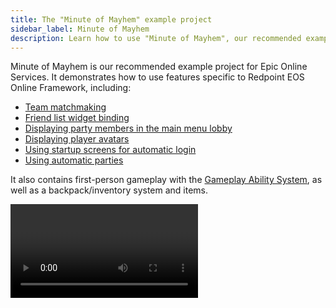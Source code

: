```yaml
---
title: The "Minute of Mayhem" example project
sidebar_label: Minute of Mayhem
description: Learn how to use "Minute of Mayhem", our recommended example project for Epic Online Services.
---
```




Minute of Mayhem is our recommended example project for Epic Online Services. It demonstrates how to use features specific to Redpoint EOS Online Framework, including:

- [Team matchmaking](../../matchmaking/index.md)
- [Friend list widget binding](../../framework/bind_friends_list.mdx)
- [Displaying party members in the main menu lobby](../../framework/party_members.mdx)
- [Displaying player avatars](../../framework/displaying_avatars.mdx)
- [Using startup screens for automatic login](../../framework/automatic_login.mdx)
- [Using automatic parties](../../framework/automatic_parties.mdx)

It also contains first-person gameplay with the [Gameplay Ability System](https://dev.epicgames.com/documentation/en-us/unreal-engine/gameplay-ability-system-for-unreal-engine), as well as a backpack/inventory system and items.

<Video url={videoPreview} />

## Downloading the example project

You can download the example project by [cloning the repository from our GitLab](https://src.redpoint.games/redpointgames/examples). For instructions on how to use Git to download a repository, view our instructions on [cloning repositories from GitLab](https://docs.redpoint.games/docs/support/clone_from_gitlab).

<Button
  href="https://src.redpoint.games/redpointgames/examples"
  text="Download Minute of Mayhem from GitLab"
/>
